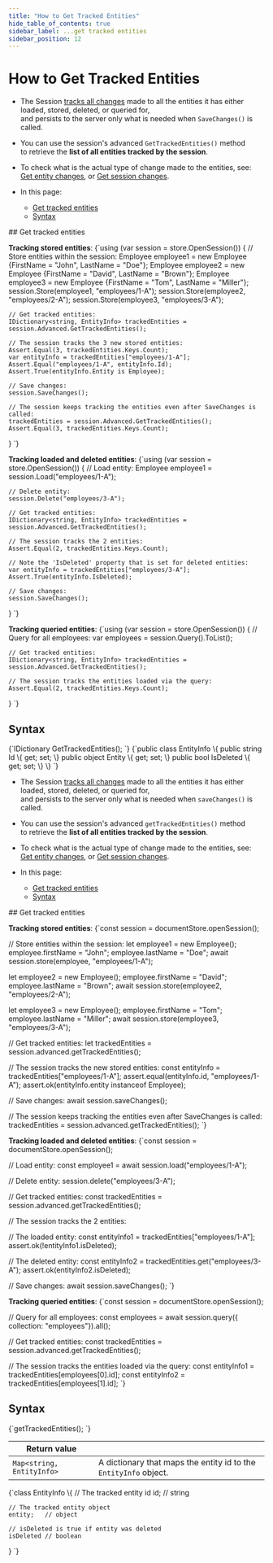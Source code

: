 ---
title: "How to Get Tracked Entities"
hide_table_of_contents: true
sidebar_label: ...get tracked entities
sidebar_position: 12
---




# How to Get Tracked Entities
<LanguageSwitcher supportedLanguages={supportedLanguages} />
<LanguageContent language="csharp">

<Admonition type="note" title="Note">

* The Session [tracks all changes](../../../client-api/session/what-is-a-session-and-how-does-it-work.mdx#tracking-changes) 
  made to all the entities it has either loaded, stored, deleted, or queried for,  
  and persists to the server only what is needed when `SaveChanges()` is called.

* You can use the session's advanced `GetTrackedEntities()` method  
  to retrieve the **list of all entities tracked by the session**.

* To check what is the actual type of change made to the entities, see:  
  [Get entity changes](../../../client-api/session/how-to/check-if-entity-has-changed.mdx#get-entity-changes), or
  [Get session changes](../../../client-api/session/how-to/check-if-there-are-any-changes-on-a-session.mdx#get-session-changes).
 
* In this page:
  * [Get tracked entities](../../../client-api/session/how-to/get-tracked-entities.mdx#get-tracked-entities)
  * [Syntax](../../../client-api/session/how-to/get-tracked-entities.mdx#syntax)

</Admonition>
## Get tracked entities 

**Tracking stored entities**:
<TabItem value="get_tracked_entities_1" label="get_tracked_entities_1">
<CodeBlock language="csharp">
{`using (var session = store.OpenSession())
\{
    // Store entities within the session:
    Employee employee1 = new Employee \{FirstName = "John", LastName = "Doe"\};
    Employee employee2 = new Employee \{FirstName = "David", LastName = "Brown"\};
    Employee employee3 = new Employee \{FirstName = "Tom", LastName = "Miller"\};
    session.Store(employee1, "employees/1-A");
    session.Store(employee2, "employees/2-A");
    session.Store(employee3, "employees/3-A");

    // Get tracked entities:
    IDictionary<string, EntityInfo> trackedEntities = session.Advanced.GetTrackedEntities();

    // The session tracks the 3 new stored entities:
    Assert.Equal(3, trackedEntities.Keys.Count);
    var entityInfo = trackedEntities["employees/1-A"];
    Assert.Equal("employees/1-A", entityInfo.Id);
    Assert.True(entityInfo.Entity is Employee);
    
    // Save changes:
    session.SaveChanges();
    
    // The session keeps tracking the entities even after SaveChanges is called:
    trackedEntities = session.Advanced.GetTrackedEntities();
    Assert.Equal(3, trackedEntities.Keys.Count);
\}
`}
</CodeBlock>
</TabItem>

**Tracking loaded and deleted entities**:
<TabItem value="get_tracked_entities_2" label="get_tracked_entities_2">
<CodeBlock language="csharp">
{`using (var session = store.OpenSession())
\{
    // Load entity:
    Employee employee1 = session.Load<Employee>("employees/1-A");
    
    // Delete entity:
    session.Delete("employees/3-A");
    
    // Get tracked entities:
    IDictionary<string, EntityInfo> trackedEntities = session.Advanced.GetTrackedEntities();
    
    // The session tracks the 2 entities:
    Assert.Equal(2, trackedEntities.Keys.Count);
    
    // Note the 'IsDeleted' property that is set for deleted entities:
    var entityInfo = trackedEntities["employees/3-A"];
    Assert.True(entityInfo.IsDeleted);
    
    // Save changes:
    session.SaveChanges();
\}
`}
</CodeBlock>
</TabItem>

**Tracking queried entities**:
<TabItem value="get_tracked_entities_3" label="get_tracked_entities_3">
<CodeBlock language="csharp">
{`using (var session = store.OpenSession())
\{
    // Query for all employees:
    var employees = session.Query<Employee>().ToList();
    
    // Get tracked entities:
    IDictionary<string, EntityInfo> trackedEntities = session.Advanced.GetTrackedEntities();
    
    // The session tracks the entities loaded via the query:
    Assert.Equal(2, trackedEntities.Keys.Count); 
\}
`}
</CodeBlock>
</TabItem>



## Syntax

<TabItem value="syntax_1" label="syntax_1">
<CodeBlock language="csharp">
{`IDictionary<string, EntityInfo> GetTrackedEntities();
`}
</CodeBlock>
</TabItem>
<TabItem value="syntax_2" label="syntax_2">
<CodeBlock language="csharp">
{`public class EntityInfo
\{
    public string Id \{ get; set; \}
    public object Entity \{ get; set; \}
    public bool IsDeleted \{ get; set; \}
\}
`}
</CodeBlock>
</TabItem>




</LanguageContent>
<LanguageContent language="nodejs">

<Admonition type="note" title="Note">

* The Session [tracks all changes](../../../client-api/session/what-is-a-session-and-how-does-it-work.mdx#tracking-changes) 
  made to all the entities it has either loaded, stored, deleted, or queried for,  
  and persists to the server only what is needed when `saveChanges()` is called.

* You can use the session's advanced `getTrackedEntities()` method  
  to retrieve the **list of all entities tracked by the session**.

* To check what is the actual type of change made to the entities, see:  
  [Get entity changes](../../../client-api/session/how-to/check-if-entity-has-changed.mdx#get-entity-changes), or
  [Get session changes](../../../client-api/session/how-to/check-if-there-are-any-changes-on-a-session.mdx#get-session-changes).
 
* In this page:
  * [Get tracked entities](../../../client-api/session/how-to/get-tracked-entities.mdx#get-tracked-entities)
  * [Syntax](../../../client-api/session/how-to/get-tracked-entities.mdx#syntax)

</Admonition>
## Get tracked entities 

**Tracking stored entities**:
<TabItem value="get_tracked_entities_1" label="get_tracked_entities_1">
<CodeBlock language="js">
{`const session = documentStore.openSession();

// Store entities within the session:
let employee1 = new Employee();
employee.firstName = "John";
employee.lastName = "Doe";
await session.store(employee, "employees/1-A");

let employee2 = new Employee();
employee.firstName = "David";
employee.lastName = "Brown";
await session.store(employee2, "employees/2-A");

let employee3 = new Employee();
employee.firstName = "Tom";
employee.lastName = "Miller";
await session.store(employee3, "employees/3-A");

// Get tracked entities:
let trackedEntities = session.advanced.getTrackedEntities();

// The session tracks the new stored entities:
const entityInfo = trackedEntities["employees/1-A"];
assert.equal(entityInfo.id, "employees/1-A");
assert.ok(entityInfo.entity instanceof Employee);

// Save changes:
await session.saveChanges();

// The session keeps tracking the entities even after SaveChanges is called:
trackedEntities = session.advanced.getTrackedEntities();
`}
</CodeBlock>
</TabItem>

**Tracking loaded and deleted entities**:
<TabItem value="get_tracked_entities_2" label="get_tracked_entities_2">
<CodeBlock language="js">
{`const session = documentStore.openSession();

// Load entity:
const employee1 = await session.load("employees/1-A");

// Delete entity:
session.delete("employees/3-A");

// Get tracked entities:
const trackedEntities = session.advanced.getTrackedEntities();

// The session tracks the 2 entities:

// The loaded entity:
const entityInfo1 = trackedEntities["employees/1-A"];
assert.ok(!entityInfo1.isDeleted);

// The deleted entity:
const entityInfo2 = trackedEntities.get("employees/3-A");
assert.ok(entityInfo2.isDeleted);

// Save changes:
await session.saveChanges();
`}
</CodeBlock>
</TabItem>

**Tracking queried entities**:
<TabItem value="get_tracked_entities_3" label="get_tracked_entities_3">
<CodeBlock language="js">
{`const session = documentStore.openSession();

// Query for all employees:
const employees = await session.query(\{ collection: "employees"\}).all();

// Get tracked entities:
const trackedEntities = session.advanced.getTrackedEntities();

// The session tracks the entities loaded via the query:
const entityInfo1 = trackedEntities[employees[0].id];
const entityInfo2 = trackedEntities[employees[1].id];
`}
</CodeBlock>
</TabItem>



## Syntax

<TabItem value="syntax_1" label="syntax_1">
<CodeBlock language="js">
{`getTrackedEntities();
`}
</CodeBlock>
</TabItem>

| Return value              |                                                                  |
|---------------------------|------------------------------------------------------------------|
| `Map<string, EntityInfo>` | A dictionary that maps the entity id to the `EntityInfo` object. |

<TabItem value="syntax_2" label="syntax_2">
<CodeBlock language="js">
{`class EntityInfo \{
    // The tracked entity id
    id;       // string
    
    // The tracked entity object
    entity;   // object
    
    // isDeleted is true if entity was deleted
    isDeleted // boolean
\}
`}
</CodeBlock>
</TabItem>




</LanguageContent>

<!---
### Session
- [What is a session and how does it work](../../../client-api/session/what-is-a-session-and-how-does-it-work)
- [How to check for entity changes](../../../client-api/session/how-to/check-if-entity-has-changed)
- [Evict entity from session](../../../client-api/session/how-to/evict-entity-from-a-session)
- [Refresh entity](../../../client-api/session/how-to/refresh-entity)


-->